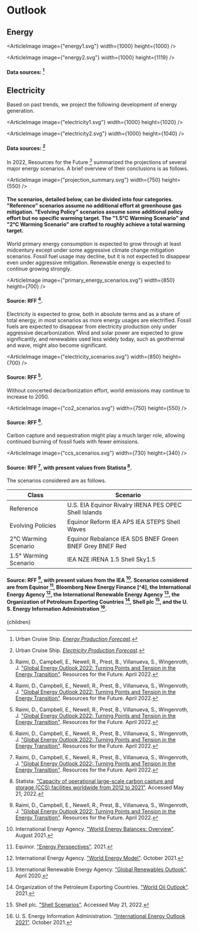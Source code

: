 


# Outlook
## Energy

<ArticleImage image={"energy1.svg"} width={1000} height={1000} />

<ArticleImage image={"energy2.svg"} width={1000} height={1119} />
#### Data sources: [^1]

## Electricity
Based on past trends, we project the following development of energy generation.

<ArticleImage image={"electricity1.svg"} width={1000} height={1020} />

<ArticleImage image={"electricity2.svg"} width={1000} height={1040} />
#### Data sources: [^2]

In 2022, Resources for the Future [^17] summarized the projections of several major energy scenarios. A brief overview of their conclusions is as follows.

<ArticleImage image={"projection_summary.svg"} width={750} height={550} />
#### The scenarios, detailed below, can be divided into four categories. "Reference" scenarios assume no additional effort at greenhouse gas mitigation. "Evolving Policy" scenarios assume some additional policy effort but no specific warming target. The "1.5°C Warming Scenario" and "2°C Warming Scenario" are crafted to roughly achieve a total warming target.

World primary energy consumption is expected to grow through at least midcentury except under some aggressive climate change mitigation scenarios. Fossil fuel usage may decline, but it is not expected to disappear even under aggressive mitigation. Renewable energy is expected to continue growing strongly.

<ArticleImage image={"primary_energy_scenarios.svg"} width={850} height={700} />
#### Source: RFF [^17].

Electricity is expected to grow, both in absolute terms and as a share of total energy, in most scenarios as more energy usages are electrified. Fossil fuels are expected to disappear from electricity production only under aggressive decarbonization. Wind and solar power are expected to grow significantly, and renewables used less widely today, such as geothermal and wave, might also become significant.

<ArticleImage image={"electricity_scenarios.svg"} width={850} height={700} />
#### Source: RFF [^17].

Without concerted decarbonization effort, world emissions may continue to increase to 2050.

<ArticleImage image={"co2_scenarios.svg"} width={750} height={550} />
#### Source: RFF [^17].

Carbon capture and sequestration might play a much larger role, allowing continued burning of fossil fuels with fewer emissions.

<ArticleImage image={"ccs_scenarios.svg"} width={730} height={340} />
#### Source: RFF [^17], with present values from Statista [^19].

The scenarios considered are as follows.

<div className="table-wrapper">

| Class | Scenario |
| --- | --- |
| Reference | U.S. EIA Equinor Rivalry IRENA PES OPEC Shell Islands  |
| Evolving Policies | Equinor Reform IEA APS IEA STEPS Shell Waves |
| 2°C Warming Scenario |  Equinor Rebalance IEA SDS BNEF Green BNEF Grey BNEF Red |
| 1.5° Warming Scenario | IEA NZE IRENA 1.5 Shell Sky1.5 |

</div>

#### Source: RFF [^17], with present values from the IEA [^5]. Scenarios considered are from Equinor [^3], Bloomberg New Energy Finance [^4], the International Energy Agency [^6], the International Renewable Energy Agency [^9], the Organization of Petroleum Exporting Countries [^12], Shell plc [^18], and the U. S. Energy Information Administration [^20].

[^1]: Urban Cruise Ship. [*Energy Production Forecast*](https://drive.google.com/uc?export=view&id=1GA3ys7FT6Z1ypRAKyS6YPAka5ydFhc27).

[^2]: Urban Cruise Ship. [*Electricity Production Forecast*](https://drive.google.com/uc?export=view&id=1wnnDiXssh28NEW7uor97UMeRf7K3TuO7).

[^3]: Equinor. ["Energy Perspectives"](https://www.equinor.com/sustainability/energy-perspectives). 2021.

[^5]: International Energy Agency. ["World Energy Balances: Overview"](https://www.iea.org/reports/world-energy-balances-overview). August 2021.

[^6]: International Energy Agency. ["World Energy Model"](https://www.iea.org/reports/world-energy-model). October 2021.

[^9]: International Renewable Energy Agency. ["Global Renewables Outlook"](https://www.irena.org/publications/2020/Apr/Global-Renewables-Outlook-2020). April 2020.

[^12]: Organization of the Petroleum Exporting Countries. ["World Oil Outlook"](https://www.opec.org/opec_web/en/publications/340.htm). 2021.

[^13]: Our World in Data. ["GDP per capita, 2020"](https://ourworldindata.org/grapher/gdp-per-capita-worldbank). Accessed October 7, 2022.

[^14]: Our World in Data. ["Global direct primary energy consumption"](https://ourworldindata.org/grapher/global-primary-energy). Accessed October 7, 2022.

[^15]: Our World in Data. ["Gross Domestic Product (GDP), 2020"](https://ourworldindata.org/grapher/gross-domestic-product). Accessed October 7, 2022.

[^16]: Previsic, M., Contributing Authors: Epler, J., Hand, M., Heimiller, D., Short, W., and Eurek, K. ["The Future Potential of Wave Power in the United States"](http://www.re-vision.net/documents/The%20Future%20of%20Wave%20Power%20MP%209-20-12%20V2.pdf). Prepared by RE Vision Consulting on behalf of the U.S. Department of Energy. August 2012.

[^17]: Raimi, D., Campbell, E., Newell, R., Prest, B., Villanueva, S., Wingenroth, J. ["Global Energy Outlook 2022: Turning Points and Tension in the Energy Transition"](https://www.rff.org/publications/reports/global-energy-outlook-2022/). Resources for the Future. April 2022.

[^18]: Shell plc. ["Shell Scenarios"](https://www.shell.com/energy-and-innovation/the-energy-future/scenarios.html). Accessed May 21, 2022.

[^19]: Statista. ["Capacity of operational large-scale carbon capture and storage (CCS) facilities worldwide from 2012 to 2021"](https://www.statista.com/statistics/726634/large-scale-carbon-capture-and-storage-projects-worldwide-capacity/). Accessed May 21, 2022.

[^20]: U. S. Energy Information Administration. ["International Energy Outlook 2021"](https://www.eia.gov/outlooks/ieo/). October 2021.

  <Article 
    focusAreaUrl={focusAreaUrl} 
    hierarchy={hierarchy} 
    site={site}
  >
    {children}
  </Article>